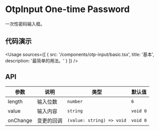 
# OtpInput One-time Password

一次性密码输入框。

## 代码演示

<Usage
  sources={[
    {
      src: '/components/otp-input/basic.tsx',
      title: '基本',
      description: '最简单的用法。'
    }
  ]}
/>

## API

| 参数     | 说明       | 类型                      | 默认值   |
| -------- | ---------- | ------------------------- | -------- |
| length   | 输入位数   | `number`                  | `6`      |
| value    | 输入内容   | `string`                  | `void 0` |
| onChange | 变更的回调 | `(value: string) => void` | `void 0` |
